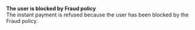   
<Card title="130004" href="/development-resources/errors/codes/130004">  

 **The user is blocked by Fraud policy**  
 The instant payment is refused because the user has been blocked by the Fraud policy.  

</Card>